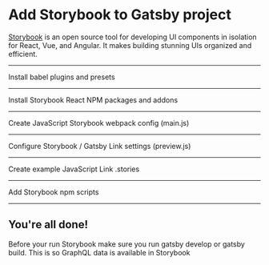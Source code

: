 # Add Storybook to Gatsby project

[Storybook](https://storybook.js.org/) is an open source tool for developing UI components in isolation for React, Vue, and Angular. It makes building stunning UIs organized and efficient.

---

Install babel plugins and presets

<NPMPackage name="babel-loader" />
<NPMPackage name="@babel/preset-react" />
<NPMPackage name="@babel/preset-env" />
<NPMPackage name="@babel/plugin-proposal-class-properties" />
<NPMPackage name="babel-plugin-remove-graphql-queries" />
<NPMPackage name="babel-plugin-react-docgen" />

---

Install Storybook React NPM packages and addons

<NPMPackage name="@storybook/react" />
<NPMPackage name="@storybook/addon-actions" />
<NPMPackage name="@storybook/addon-docs" />

---

Create JavaScript Storybook webpack config (main.js)

<File
  path="./.storybook/main.js"
  content="https://raw.githubusercontent.com/PaulieScanlon/gatsby-recipe-storybook-js/master/recipe/main.js"
/>

---

Configure Storybook / Gatsby Link settings (preview.js)

<File
  path="./.storybook/preview.js"
  content="https://raw.githubusercontent.com/PaulieScanlon/gatsby-recipe-storybook-js/master/recipe/preview.js"
/>

---

Create example JavaScript Link .stories

<File
  path="./src/components/Link.stories.js"
  content="https://raw.githubusercontent.com/PaulieScanlon/gatsby-recipe-storybook-js/master/recipe/Link.stories.js"
/>

---

Add Storybook npm scripts

<NPMScript
  name="storybook"
  command="NODE_ENV=production start-storybook -s ./public -p 6006 --ci"
/>
<NPMScript
  name="build-storybook"
  command="NODE_ENV=production build-storybook"
/>

---

## You're all done!

Before your run Storybook make sure you run gatsby develop or gatsby build. This is so GraphQL data is available in Storybook
